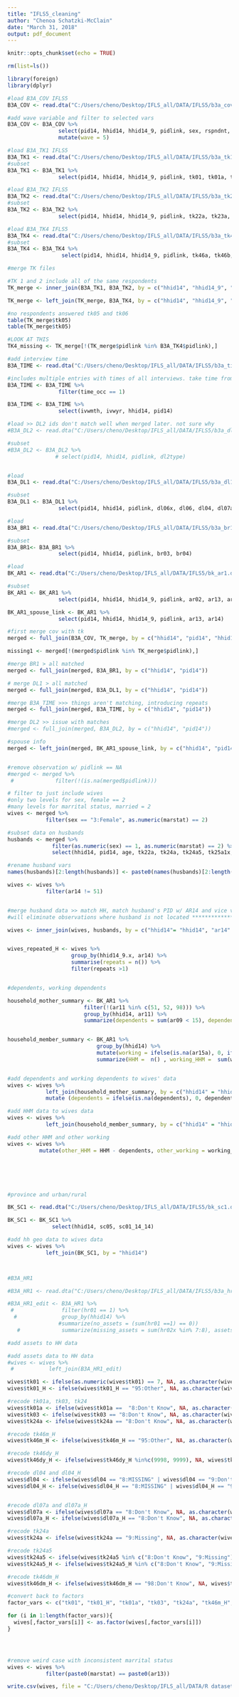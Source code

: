 ```yaml
---
title: "IFLS5_cleaning"
author: "Chenoa Schatzki-McClain"
date: "March 31, 2018"
output: pdf_document
---
```


```r
knitr::opts_chunk$set(echo = TRUE)
```

```r

rm(list=ls())

```

```r
library(foreign)
library(dplyr)
```

```r

#load B3A_COV IFLS5
B3A_COV <- read.dta("C:/Users/cheno/Desktop/IFLS_all/DATA/IFLS5/b3a_cov.dta")

#add wave variable and filter to selected vars
B3A_COV <- B3A_COV %>%
                select(pid14, hhid14, hhid14_9, pidlink, sex, rspndnt, marstat, panel, age) %>%
                mutate(wave = 5)
```

```r

#load B3A_TK1 IFLS5
B3A_TK1 <- read.dta("C:/Users/cheno/Desktop/IFLS_all/DATA/IFLS5/b3a_tk1.dta")
#subset
B3A_TK1 <- B3A_TK1 %>%
                select(pid14, hhid14, hhid14_9, pidlink, tk01, tk01a, tk03, tk04, tk05, tk06a, tk07)

#load B3A_TK2 IFLS5
B3A_TK2 <- read.dta("C:/Users/cheno/Desktop/IFLS_all/DATA/IFLS5/b3a_tk2.dta")
#subset
B3A_TK2 <- B3A_TK2 %>%
                select(pid14, hhid14, hhid14_9, pidlink, tk22a, tk23a, tk23a2y, tk24a, tk25a1x, tk24a5, tk25a1, tk25a2, tk26a1, tk26a3)

#load B3A_TK4 IFLS5
B3A_TK4 <- read.dta("C:/Users/cheno/Desktop/IFLS_all/DATA/IFLS5/b3a_tk4.dta")
#subset
B3A_TK4 <- B3A_TK4 %>%
                 select(pid14, hhid14, hhid14_9, pidlink, tk46a, tk46b, tk46c, tk46dm, tk46dy, tk46m)

#merge TK files

#TK 1 and 2 include all of the same respondents
TK_merge <- inner_join(B3A_TK1, B3A_TK2, by = c("hhid14", "hhid14_9", "pid14"))

TK_merge <- left_join(TK_merge, B3A_TK4, by = c("hhid14", "hhid14_9", "pid14"))

#no respondents answered tk05 and tk06
table(TK_merge$tk05)
table(TK_merge$tk05)

#LOOK AT THIS
TK4_missing <- TK_merge[!(TK_merge$pidlink %in% B3A_TK4$pidlink),] 

```

```r

#add interview time
B3A_TIME <- read.dta("C:/Users/cheno/Desktop/IFLS_all/DATA/IFLS5/b3a_time.dta")

#includes multiple entries with times of all interviews. take time from first interview
B3A_TIME <- B3A_TIME %>%
                filter(time_occ == 1)

B3A_TIME <- B3A_TIME %>%
                select(ivwmth, ivwyr, hhid14, pid14)

```

```r

#load >> DL2 ids don't match well when merged later. not sure why
#B3A_DL2 <- read.dta("C:/Users/cheno/Desktop/IFLS_all/DATA/IFLS5/b3a_dl2.dta")

#subset
#B3A_DL2 <- B3A_DL2 %>%
               # select(pid14, hhid14, pidlink, dl2type)


#load
B3A_DL1 <- read.dta("C:/Users/cheno/Desktop/IFLS_all/DATA/IFLS5/b3a_dl1.dta")

#subset
B3A_DL1 <- B3A_DL1 %>%
                select(pid14, hhid14, pidlink, dl06x, dl06, dl04, dl07a)


```

```r

#load
B3A_BR1 <- read.dta("C:/Users/cheno/Desktop/IFLS_all/DATA/IFLS5/b3a_br1.dta")

#subset
B3A_BR1<- B3A_BR1 %>%
                select(pid14, hhid14, pidlink, br03, br04)

```

```r

#load
BK_AR1 <- read.dta("C:/Users/cheno/Desktop/IFLS_all/DATA/IFLS5/bk_ar1.dta")

#subset
BK_AR1 <- BK_AR1 %>%
                select(pid14, hhid14, hhid14_9, pidlink, ar02, ar13, ar14, ar09, ar10, ar11, ar02b, ar15a)

BK_AR1_spouse_link <- BK_AR1 %>%
                select(pid14, hhid14, hhid14_9, pidlink, ar13, ar14)

```


```r

#first merge cov with tk
merged <- full_join(B3A_COV, TK_merge, by = c("hhid14", "pid14", "hhid14_9"))

missing1 <- merged[!(merged$pidlink %in% TK_merge$pidlink),] 

#merge BR1 > all matched
merged <- full_join(merged, B3A_BR1, by = c("hhid14", "pid14"))

# merge DL1 > all matched
merged <- full_join(merged, B3A_DL1, by = c("hhid14", "pid14"))

#merge B3A_TIME >>> things aren't matching, introducing repeats
merged <- full_join(merged, B3A_TIME, by = c("hhid14", "pid14"))

#merge DL2 >> issue with matches
#merged <- full_join(merged, B3A_DL2, by = c("hhid14", "pid14"))

#spouse info
merged <- left_join(merged, BK_AR1_spouse_link, by = c("hhid14", "pid14"))


#remove observation w/ pidlink == NA
#merged <- merged %>%
 #             filter(!(is.na(merged$pidlink)))

```

```r

# filter to just include wives
#only two levels for sex, female == 2
#many levels for marrital status, married = 2
wives <- merged %>%
            filter(sex == "3:Female", as.numeric(marstat) == 2)

```

```r

#subset data on husbands
husbands <- merged %>%
              filter(as.numeric(sex) == 1, as.numeric(marstat) == 2) %>%
              select(hhid14, pid14, age, tk22a, tk24a, tk24a5, tk25a1x, tk25a1, tk25a2, tk26a1, tk26a3, tk46a, tk46b, tk46c, tk46dm, tk46dy, tk46m, tk01, tk01a, tk03, tk04, tk05, tk06a, tk07, dl04, dl07a, dl06, dl06x, ar14)

#rename husband vars
names(husbands)[2:length(husbands)] <- paste0(names(husbands)[2:length(husbands)], "_H") 

```

```r
wives <- wives %>%
            filter(ar14 != 51)


#merge husband data >> match HH, match husband's PID w/ AR14 and vice versa
#will eliminate observations where husband is not located ******************

wives <- inner_join(wives, husbands, by = c("hhid14"= "hhid14", "ar14" = "pid14_H", "pid14" = "ar14_H"))


wives_repeated_H <- wives %>%
                    group_by(hhid14_9.x, ar14) %>%
                    summarise(repeats = n()) %>%
                    filter(repeats >1)



```

```r

#dependents, working dependents

household_mother_summary <- BK_AR1 %>%
                        filter(!(ar11 %in% c(51, 52, 98))) %>%
                        group_by(hhid14, ar11) %>%
                        summarize(dependents = sum(ar09 < 15), dependents_young = sum(ar09 < 6), dependents_old = sum(ar09> 5 & ar09 < 15), working_dependents = sum(ar09 < 15 & as.numeric(ar15a) == 1))


household_member_summary <- BK_AR1 %>%
                            group_by(hhid14) %>%
                            mutate(working = ifelse(is.na(ar15a), 0, ifelse(as.numeric(ar15a) == 1, 1, 0))) %>%
                            summarize(HHM =  n() , working_HHM =  sum(working == 1))


#add dependents and working dependents to wives' data
wives <- wives %>%
            left_join(household_mother_summary, by = c("hhid14" = "hhid14", "pid14" = "ar11")) %>%
            mutate (dependents = ifelse(is.na(dependents), 0, dependents), working_dependents = ifelse(is.na(working_dependents), 0, working_dependents), dependents_young = ifelse(is.na(dependents_young), 0, dependents_young), dependents_old = ifelse(is.na(dependents_old), 0, dependents_old))

#add HHM data to wives data
wives <- wives %>%
            left_join(household_member_summary, by = c("hhid14" = "hhid14"))

#add other HHM and other working
wives <- wives %>%
          mutate(other_HHM = HHM - dependents, other_working = working_HHM - working_dependents)






#province and urban/rural

BK_SC1 <- read.dta("C:/Users/cheno/Desktop/IFLS_all/DATA/IFLS5/bk_sc1.dta")

BK_SC1 <- BK_SC1 %>%
              select(hhid14, sc05, sc01_14_14) 

#add hh geo data to wives data
wives <- wives %>%
            left_join(BK_SC1, by = "hhid14")




```

```r

#B3A_HR1

#B3A_HR1 <- read.dta("C:/Users/cheno/Desktop/IFLS_all/DATA/IFLS5/b3a_hr1.dta")

#B3A_HR1_edit <- B3A_HR1 %>%
 #               filter(hr01 == 1) %>%
  #              group_by(hhid14) %>%
                #summarize(no_assets = (sum(hr01 ==1) == 0))
   #             summarize(missing_assets = sum(hr02x %in% 7:8), assets = sum(hr02))

#add assets to HH data

#add assets data to HH data
#wives <- wives %>%
 #           left_join(B3A_HR1_edit)


```




```r

wives$tk01 <- ifelse(as.numeric(wives$tk01) == 7, NA, as.character(wives$tk01))
wives$tk01_H <- ifelse(wives$tk01_H == "95:Other", NA, as.character(wives$tk01_H))

#recode tk01a, tk03, tk24
wives$tk01a <- ifelse(wives$tk01a ==  "8:Don't Know", NA, as.character(wives$tk01a))
wives$tk03 <- ifelse(wives$tk03 == "8:Don't Know", NA, as.character(wives$tk03))
wives$tk24a <- ifelse(wives$tk24a == "8:Don't Know", NA, as.character(wives$tk24a))

#recode tk46m_H
wives$tk46m_H <- ifelse(wives$tk46m_H == "95:Other", NA, as.character(wives$tk46m_H))

#recode tk46dy_H
wives$tk46dy_H <- ifelse(wives$tk46dy_H %in%c(9998, 9999), NA, wives$tk46dy_H)

#recode dl04 and dl04_H
wives$dl04 <- ifelse(wives$dl04 == "8:MISSING" | wives$dl04 == "9:Don't Know", NA, as.character(wives$dl04))
wives$dl04_H <- ifelse(wives$dl04_H == "8:MISSING" | wives$dl04_H == "9:Don't Know", NA, as.character(wives$dl04_H))


#recode dl07a and dl07a_H
wives$dl07a <- ifelse(wives$dl07a == "8:Don't Know", NA, as.character(wives$dl07a))
wives$dl07a_H <- ifelse(wives$dl07a_H == "8:Don't Know", NA, as.character(wives$dl07a_H))

#recode tk24a
wives$tk24a <- ifelse(wives$tk24a == "9:Missing", NA, as.character(wives$tk24a))

#recode tk24a5
wives$tk24a5 <- ifelse(wives$tk24a5 %in% c("8:Don't Know", "9:Missing"), NA, wives$tk24a5)
wives$tk24a5_H <- ifelse(wives$tk24a5_H %in% c("8:Don't Know", "9:Missing"), NA, wives$tk24a5_H)

#recode tk46dm_H
wives$tk46dm_H <- ifelse(wives$tk46dm_H == "98:Don't Know", NA, wives$tk46dm_H)

#convert back to factors
factor_vars <- c("tk01", "tk01_H", "tk01a", "tk03", "tk24a", "tk46m_H", "dl04", "dl04_H", "tk24a")

for (i in 1:length(factor_vars)){
  wives[,factor_vars[i]] <- as.factor(wives[,factor_vars[i]])
}




#remove weird case with inconsistent marrital status
wives <- wives %>%
            filter(paste0(marstat) == paste0(ar13))

```

```r

write.csv(wives, file = "C:/Users/cheno/Desktop/IFLS_all/DATA/R datasets/IFLS5.csv")

```
